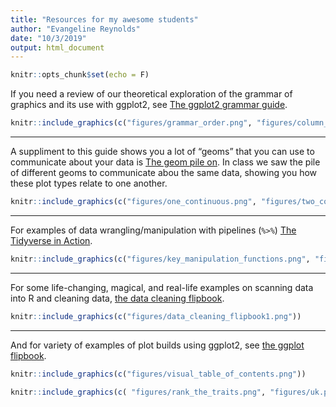 ```yaml
---
title: "Resources for my awesome students"
author: "Evangeline Reynolds"
date: "10/3/2019"
output: html_document
---
```



```r
knitr::opts_chunk$set(echo = F)
```


If you need a review of our theoretical exploration of the grammar of graphics and its use with ggplot2, see [The ggplot2 grammar guide](https://evamaerey.github.io/ggplot2_grammar_guide/ggplot2_grammar_guide){target="_blank"}.

```r
knitr::include_graphics(c("figures/grammar_order.png", "figures/column_aesthetics.png"))
```

<hr>

A suppliment to this guide shows you a lot of "geoms" that you can use to communicate about your data is [The geom pile on](https://evamaerey.github.io/ggplot2_grammar_guide/geoms.html){target="_blank"}.  In class we saw the pile of different geoms to communicate abou the same data, showing you how these plot types relate to one another. 


```r
knitr::include_graphics(c("figures/one_continuous.png", "figures/two_continuous.png"))
```

<hr>

For examples of data wrangling/manipulation with pipelines (`%>%`) [The Tidyverse in Action](https://evamaerey.github.io/tidyverse_in_action/tidyverse_in_action.html){target="_blank"}.

```r
knitr::include_graphics(c("figures/key_manipulation_functions.png", "figures/median_by_group.png", "figures/select_distinct.png"))
```


<hr>

For some life-changing, magical, and real-life examples on scanning data into R and cleaning data, [the data cleaning flipbook](https://evamaerey.github.io/little_flipbooks_library/data_cleaning/data_cleaning){target="_blank"}.


```r
knitr::include_graphics(c("figures/data_cleaning_flipbook1.png"))
```
<hr>

And for variety of examples of plot builds using ggplot2, see [the ggplot flipbook](https://evamaerey.github.io/ggplot_flipbook/ggplot_flipbook_xaringan.html){target="_blank"}.

```r
knitr::include_graphics(c("figures/visual_table_of_contents.png"))
```

```r
knitr::include_graphics(c( "figures/rank_the_traits.png", "figures/uk.png"))
```

